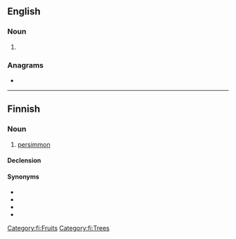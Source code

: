 ==English==

===Noun===
{{en-noun}}

# {{dated form of|persimmon|lang=en}}

===Anagrams===
* {{anagrams|en|Peronism|emprison}}

----

==Finnish==

===Noun===
{{fi-noun}}

# [[persimmon]]

====Declension====
{{fi-decl-risti|persimon|||a|i=0}}

====Synonyms====
* {{l|fi|kaki}}
* {{l|fi|kakiluumu}}
* {{l|fi|persimoni}}
* {{l|fi|sharon}}

[[Category:fi:Fruits]]
[[Category:fi:Trees]]